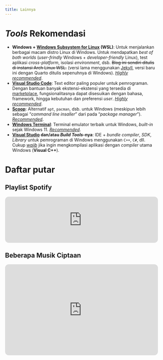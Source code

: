 ```yaml
---
title: Lainnya
---
```


# *Tools* Rekomendasi

* **Windows + [Windows Subsystem for Linux](https://ubuntu.com/wsl) (WSL)**: Untuk menjalankan berbagai macam distro Linux di Windows. Untuk mendapatkan *best of both worlds* (*user-frindly* Windows + *developer-friendly* Linux), test aplikasi *cross-platform*, isolasi *environment*, dsb. ~~Blog ini sendiri ditulis di instansi Arch Linux WSL.~~ (versi lama menggunakan [Jekyll](https://jekyllrb.com/), versi baru ini dengan Quarto ditulis sepenuhnya di Windows). *<u>Highly recommended</u>*.
* **[Visual Studio Code](https://code.visualstudio.com/)**: Text editor paling populer untuk pemrograman. Dengan bantuan banyak ekstensi-ekstensi yang tersedia di [marketplace](https://marketplace.visualstudio.com/vscode), fungsionalitasnya dapat disesuikan dengan bahasa, framework, hingga kebutuhan dan preferensi *user*. *<u>Highly recommended</u>*.
* **[Scoop](https://scoop.sh/)**: Alternatif `apt`, `pacman`, dsb. untuk Windows (meskipun lebih sebagai "*command line insaller*" dari pada "*package manager*"). *<u>Recommended</u>*.
* **[Windows Terminal](https://apps.microsoft.com/store/detail/windows-terminal/9N0DX20HK701?hl=en-id&gl=id&rtc=1)**: Terminal emulator terbaik untuk Windows, *built-in* sejak Windows 11. *<u>Recommended</u>*.
* **[Visual Studio](https://visualstudio.microsoft.com/) dan/atau *Build Tools*-nya**: IDE + *bundle compiler*, *SDK*, *Library* untuk pemrograman di Windows menggunakan `C++`, `C#`, dll. Cukup *<u>wajib</u>* jika ingin mengkompilasi aplikasi dengan *compiler* utama Windows (**Visual C++**).

# Daftar putar

## Playlist Spotify
<iframe style="border-radius:12px" src="https://open.spotify.com/embed/playlist/1pRUegvRQ21Q9VhFj0ZOhV?utm_source=generator" width="100%" height="152" frameBorder="0" allowfullscreen="" allow="autoplay; clipboard-write; encrypted-media; fullscreen; picture-in-picture" loading="lazy"></iframe>

## Beberapa Musik Ciptaan
<iframe width="100%" height="300" scrolling="no" frameborder="no" allow="autoplay" src="https://w.soundcloud.com/player/?url=https%3A//api.soundcloud.com/playlists/1211233792&color=%23ff5500&auto_play=false&hide_related=false&show_comments=true&show_user=true&show_reposts=false&show_teaser=true&visual=true" style="border-radius:12px"></iframe>
